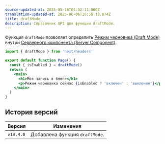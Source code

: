 ```yaml
---
source-updated-at: 2025-05-16T04:52:11.000Z
translation-updated-at: 2025-06-06T16:56:18.874Z
title: draftMode
description: Справочник API для функции draftMode.
---
```


Функция `draftMode` позволяет определить [Режим черновика (Draft Mode)](/docs/app/building-your-application/configuring/draft-mode) внутри [Серверного компонента (Server Component)](/docs/app/building-your-application/rendering/server-components).

```jsx filename="app/page.js"
import { draftMode } from 'next/headers'

export default function Page() {
  const { isEnabled } = draftMode()
  return (
    <main>
      <h1>Моя запись в блоге</h1>
      <p>Режим черновика сейчас {isEnabled ? 'включен' : 'выключен'}</p>
    </main>
  )
}
```

## История версий

| Версия    | Изменения                  |
| --------- | -------------------------- |
| `v13.4.0` | Добавлена функция `draftMode`. |